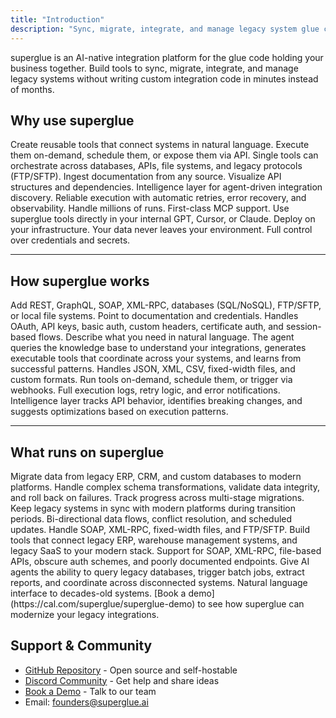 ```yaml
---
title: "Introduction"
description: "Sync, migrate, integrate, and manage legacy system glue code"
---
```


superglue is an AI-native integration platform for the glue code holding your business together.
Build tools to sync, migrate, integrate, and manage legacy systems without writing custom integration code in minutes instead of months.

## Why use superglue

<CardGroup cols={3}>
  <Card title="AI-Enabled Tool Builder" iconType="duotone">
    Create reusable tools that connect systems in natural language. Execute them
    on-demand, schedule them, or expose them via API.
  </Card>
  <Card title="Multi-System Orchestration" iconType="duotone">
    Single tools can orchestrate across databases, APIs, file systems, and
    legacy protocols (FTP/SFTP).
  </Card>
  <Card title="Knowledge Management" iconType="duotone">
    Ingest documentation from any source. Visualize API structures and
    dependencies. Intelligence layer for agent-driven integration discovery.
  </Card>
  <Card title="Execution Engine" iconType="duotone">
    Reliable execution with automatic retries, error recovery, and
    observability. Handle millions of runs.
  </Card>
  <Card title="MCP Native" iconType="duotone">
    First-class MCP support. Use superglue tools directly in your internal GPT,
    Cursor, or Claude.
  </Card>
  <Card title="Self-Hostable" iconType="duotone">
    Deploy on your infrastructure. Your data never leaves your environment. Full
    control over credentials and secrets.
  </Card>
</CardGroup>

---

## How superglue works

<Steps>
  <Step title="Connect Integrations">
    Add REST, GraphQL, SOAP, XML-RPC, databases (SQL/NoSQL), FTP/SFTP, or local
    file systems. Point to documentation and credentials. Handles OAuth, API
    keys, basic auth, custom headers, certificate auth, and session-based flows.
  </Step>

<Step title="Build Tools">
  Describe what you need in natural language. The agent queries the knowledge
  base to understand your integrations, generates executable tools that
  coordinate across your systems, and learns from successful patterns. Handles
  JSON, XML, CSV, fixed-width files, and custom formats.
</Step>

  <Step title="Execute & Observe">
    Run tools on-demand, schedule them, or trigger via webhooks. Full execution logs, retry logic, and error notifications. Intelligence layer tracks API behavior, identifies breaking changes, and suggests optimizations based on execution patterns.
  </Step>
</Steps>

---

## What runs on superglue

<CardGroup cols={2}>
  <Card title="System Migrations" icon="arrows-turn-right">
    Migrate data from legacy ERP, CRM, and custom databases to modern platforms.
    Handle complex schema transformations, validate data integrity, and roll
    back on failures. Track progress across multi-stage migrations.
  </Card>
  <Card title="Operational Syncs" icon="rotate">
    Keep legacy systems in sync with modern platforms during transition periods.
    Bi-directional data flows, conflict resolution, and scheduled updates.
    Handle SOAP, XML-RPC, fixed-width files, and FTP/SFTP.
  </Card>
  <Card title="Legacy Integration Tools" icon="puzzle-piece">
    Build tools that connect legacy ERP, warehouse management systems, and
    legacy SaaS to your modern stack. Support for SOAP, XML-RPC, file-based
    APIs, obscure auth schemes, and poorly documented endpoints.
  </Card>
  <Card title="Agent-Driven Automation" icon="wand-magic-sparkles">
    Give AI agents the ability to query legacy databases, trigger batch jobs,
    extract reports, and coordinate across disconnected systems. Natural
    language interface to decades-old systems.
  </Card>
</CardGroup>

<Card title="Ready to get started?" icon="rocket">
  [Book a demo](https://cal.com/superglue/superglue-demo) to see how superglue
  can modernize your legacy integrations.
</Card>

## Support & Community

- [GitHub Repository](https://github.com/superglue-ai/superglue) - Open source and self-hostable
- [Discord Community](https://discord.gg/vUKnuhHtfW) - Get help and share ideas
- [Book a Demo](https://cal.com/superglue/superglue-demo) - Talk to our team
- Email: [founders@superglue.ai](mailto:stefan@superglue.cloud)
